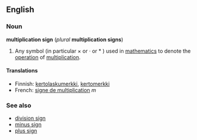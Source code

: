 ==English==
===Noun===
'''multiplication sign''' (''plural'' '''multiplication signs''')

#Any symbol (in particular &times; or &middot; or * ) used in [[mathematics]] to denote the [[operation]] of [[multiplication]].

====Translations====
*Finnish: [[kertolaskumerkki]], [[kertomerkki]]
*French: [[signe de multiplication]] ''m''

===See also===
*[[division sign]]
*[[minus sign]]
*[[plus sign]]

<!-- Please note the following when editing this page:

* A multiplication sign is a mathematical symbol, not a punctuation mark.

-->